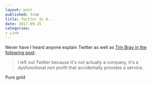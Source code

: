 ```yaml
---
layout: post
published: true
title: Twitter Is A...
date: 2017-09-25
categories: 
- Link
---
```


Never have I heard anyone explain Twitter as well as [Tim Bray in the following post][1]:

> I left out Twitter because it's not actually a company, 
it's a dysfunctional non profit that accidentally provides a service.

Pure gold

[1]: https://www.tbray.org/ongoing/When/201x/2017/09/20/Tech-is-Evil
